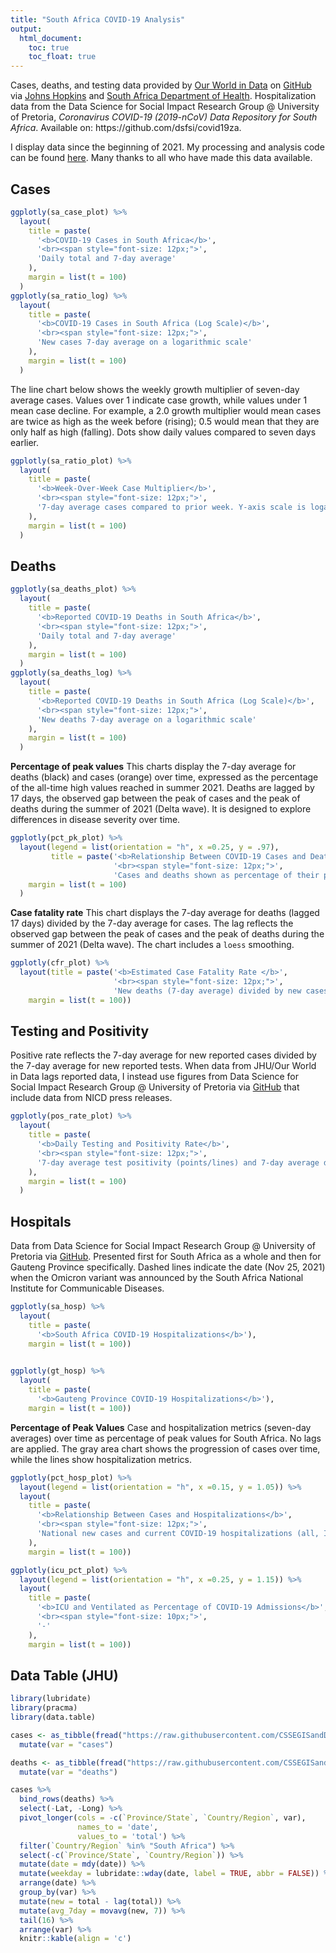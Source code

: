 ```yaml
---
title: "South Africa COVID-19 Analysis"
output: 
  html_document:
    toc: true
    toc_float: true
---
```


Cases, deaths, and testing data provided by [Our World in Data](https://ourworldindata.org/) on [GitHub](https://github.com/owid/covid-19-data/tree/master/public/data) via [Johns Hopkins](https://github.com/CSSEGISandData/COVID-19) and [South Africa Department of Health](https://sacoronavirus.co.za/). Hospitalization data from the Data Science for Social Impact Research Group @ University of Pretoria, *Coronavirus COVID-19 (2019-nCoV) Data Repository for South Africa*. Available on: https://github.com/dsfsi/covid19za.

I display data since the beginning of 2021. My processing and analysis code can be found [here](https://github.com/ckelly17/South-Africa-COVID-19). Many thanks to all who have made this data available.

## Cases

```r
ggplotly(sa_case_plot) %>%
  layout(
    title = paste(
      '<b>COVID-19 Cases in South Africa</b>',
      '<br><span style="font-size: 12px;">',
      'Daily total and 7-day average'
    ),
    margin = list(t = 100)
  )
ggplotly(sa_ratio_log) %>%
  layout(
    title = paste(
      '<b>COVID-19 Cases in South Africa (Log Scale)</b>',
      '<br><span style="font-size: 12px;">',
      'New cases 7-day average on a logarithmic scale'
    ),
    margin = list(t = 100)
  )

```

The line chart below shows the weekly growth multiplier of seven-day average cases. Values over 1 indicate case growth, while values under 1 mean case decline. For example, a 2.0 growth multiplier would mean cases are twice as high as the week before (rising); 0.5 would mean that they are only half as high (falling). Dots show daily values compared to seven days earlier. 

```r

ggplotly(sa_ratio_plot) %>%
  layout(
    title = paste(
      '<b>Week-Over-Week Case Multiplier</b>',
      '<br><span style="font-size: 12px;">',
      '7-day average cases compared to prior week. Y-axis scale is logarithmic.'
    ),
    margin = list(t = 100)
  )
```

## Deaths

```r
ggplotly(sa_deaths_plot) %>%
  layout(
    title = paste(
      '<b>Reported COVID-19 Deaths in South Africa</b>',
      '<br><span style="font-size: 12px;">',
      'Daily total and 7-day average'
    ),
    margin = list(t = 100)
  )
ggplotly(sa_deaths_log) %>%
  layout(
    title = paste(
      '<b>Reported COVID-19 Deaths in South Africa (Log Scale)</b>',
      '<br><span style="font-size: 12px;">',
      'New deaths 7-day average on a logarithmic scale'
    ),
    margin = list(t = 100)
  )
```

**Percentage of peak values**
This charts display the 7-day average for deaths (black) and cases (orange) over time, expressed as the percentage of the all-time high values reached in summer 2021. Deaths are lagged by 17 days, the observed gap between the peak of cases and the peak of deaths during the summer of 2021 (Delta wave). It is designed to explore differences in disease severity over time.

```r
ggplotly(pct_pk_plot) %>%
  layout(legend = list(orientation = "h", x =0.25, y = .97),
         title = paste('<b>Relationship Between COVID-19 Cases and Deaths</b>',
                       '<br><span style="font-size: 12px;">',
                       'Cases and deaths shown as percentage of their peak from July 2021. Deaths lagged 17 days.'),
    margin = list(t = 100)
  )
```

**Case fatality rate**
This chart displays the 7-day average for deaths (lagged 17 days) divided by the 7-day average for cases. The lag reflects the observed gap between the peak of cases and the peak of deaths during the summer of 2021 (Delta wave). The chart includes a `loess` smoothing. 


```r
ggplotly(cfr_plot) %>%
  layout(title = paste('<b>Estimated Case Fatality Rate </b>',
                       '<br><span style="font-size: 12px;">',
                       'New deaths (7-day average) divided by new cases (7-day average) 17 days earlier'),
    margin = list(t = 100))
```

## Testing and Positivity 

Positive rate reflects the 7-day average for new reported cases divided by the 7-day average for new reported tests. When data from JHU/Our World in Data lags reported data, I instead use figures from Data Science for Social Impact Research Group @ University of Pretoria via [GitHub](https://github.com/dsfsi/covid19za/blob/master/data/covid19za_provincial_raw_hospitalization.csv) that include data from NICD press releases.

```r
ggplotly(pos_rate_plot) %>%
  layout(
    title = paste(
      '<b>Daily Testing and Positivity Rate</b>',
      '<br><span style="font-size: 12px;">',
      '7-day average test positivity (points/lines) and 7-day average daily testing (area)'
    ),
    margin = list(t = 100)
  )

```
## Hospitals
Data from Data Science for Social Impact Research Group @ University of Pretoria via [GitHub](https://github.com/dsfsi/covid19za/blob/master/data/covid19za_provincial_raw_hospitalization.csv). Presented first for South Africa as a whole and then for Gauteng Province specifically. Dashed lines indicate the date (Nov 25, 2021) when the Omicron variant was announced by the South Africa National Institute for Communicable Diseases.


```r
ggplotly(sa_hosp) %>%
  layout(
    title = paste(
      '<b>South Africa COVID-19 Hospitalizations</b>'),
    margin = list(t = 100))
  
```

```r
ggplotly(gt_hosp) %>%
  layout(
    title = paste(
      '<b>Gauteng Province COVID-19 Hospitalizations</b>'),
    margin = list(t = 100))
```

**Percentage of Peak Values** 
Case and hospitalization metrics (seven-day averages) over time as percentage of peak values for South Africa. No lags are applied. The gray area chart shows the progression of cases over time, while the lines show hospitalization metrics.

```r
ggplotly(pct_hosp_plot) %>%
  layout(legend = list(orientation = "h", x =0.15, y = 1.05)) %>%
  layout(
    title = paste(
      '<b>Relationship Between Cases and Hospitalizations</b>',
      '<br><span style="font-size: 12px;">',
      'National new cases and current COVID-19 hospitalizations (all, ICU, ventilated) as percentage of peak values'
    ),
    margin = list(t = 100))

ggplotly(icu_pct_plot) %>%
  layout(legend = list(orientation = "h", x =0.25, y = 1.15)) %>%
  layout(
    title = paste(
      '<b>ICU and Ventilated as Percentage of COVID-19 Admissions</b>',
      '<br><span style="font-size: 10px;">',
      '-'
    ),
    margin = list(t = 100))
```


## Data Table (JHU)

```r
library(lubridate)
library(pracma)
library(data.table)

cases <- as_tibble(fread("https://raw.githubusercontent.com/CSSEGISandData/COVID-19/master/csse_covid_19_data/csse_covid_19_time_series/time_series_covid19_confirmed_global.csv")) %>%
  mutate(var = "cases")

deaths <- as_tibble(fread("https://raw.githubusercontent.com/CSSEGISandData/COVID-19/master/csse_covid_19_data/csse_covid_19_time_series/time_series_covid19_deaths_global.csv")) %>%
  mutate(var = "deaths")

cases %>%
  bind_rows(deaths) %>%
  select(-Lat, -Long) %>%
  pivot_longer(cols = -c(`Province/State`, `Country/Region`, var),
               names_to = 'date',
               values_to = 'total') %>%
  filter(`Country/Region` %in% "South Africa") %>%
  select(-c(`Province/State`, `Country/Region`)) %>%
  mutate(date = mdy(date)) %>%
  mutate(weekday = lubridate::wday(date, label = TRUE, abbr = FALSE)) %>%
  arrange(date) %>%
  group_by(var) %>%
  mutate(new = total - lag(total)) %>%
  mutate(avg_7day = movavg(new, 7)) %>%
  tail(16) %>%
  arrange(var) %>%
  knitr::kable(align = 'c')
  
```

